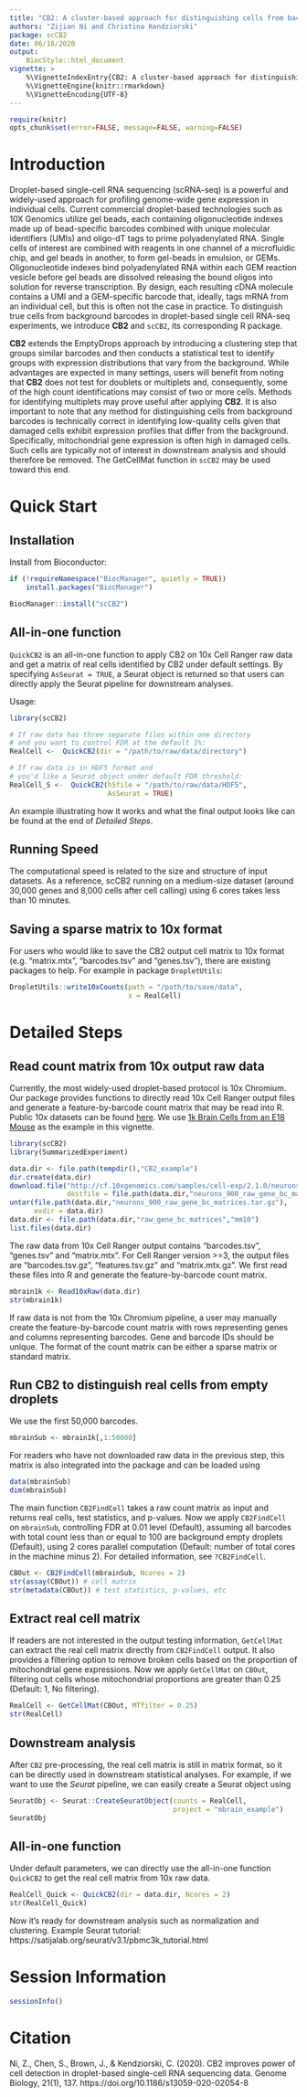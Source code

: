 ```yaml
---
title: "CB2: A cluster-based approach for distinguishing cells from background barcodes in 10x Genomics data"
authors: "Zijian Ni and Christina Kendziorski"
package: scCB2
date: 06/18/2020
output: 
    BiocStyle::html_document
vignette: >
    %\VignetteIndexEntry{CB2: A cluster-based approach for distinguishing cells from background barcodes in 10x Genomics data}
    %\VignetteEngine{knitr::rmarkdown}
    %\VignetteEncoding{UTF-8}  
---
```



```r
require(knitr)
opts_chunk$set(error=FALSE, message=FALSE, warning=FALSE)
```


# Introduction

Droplet-based single-cell RNA sequencing (scRNA-seq) is a powerful and widely-used approach for profiling genome-wide gene expression 
in individual cells. Current commercial droplet-based technologies such as 10X Genomics utilize gel beads, each containing 
oligonucleotide indexes made up of bead-specific barcodes combined with unique molecular identifiers (UMIs) and oligo-dT tags 
to prime polyadenylated RNA. Single cells of interest are combined with reagents in one channel of a microfluidic chip, 
and gel beads in another, to form gel-beads in emulsion, or GEMs. Oligonucleotide indexes bind polyadenylated RNA within each GEM 
reaction vesicle before gel beads are dissolved releasing the bound oligos into solution for reverse transcription. 
By design, each resulting cDNA molecule contains a UMI and a GEM-specific barcode that, ideally,
tags mRNA from an individual cell, but this is often not the case in practice.  To distinguish true cells from background barcodes in
droplet-based single cell RNA-seq experiments, we introduce **CB2** and `scCB2`, its corresponding R package.

**CB2** extends the EmptyDrops approach by introducing a clustering step that groups similar barcodes and 
then conducts a statistical test to identify groups with expression distributions that vary from the background.
While advantages are expected in many settings, users will benefit from 
noting that **CB2** does not test for doublets or multiplets and, consequently, some of the high count identifications 
may consist of two or more cells. Methods for identifying multiplets may prove useful after applying **CB2**. 
It is also important to note that any method for distinguishing cells from background barcodes is technically correct in 
identifying low-quality cells given that damaged cells exhibit expression profiles that differ from the background. 
Specifically, mitochondrial gene expression is often high in damaged cells.
Such cells are typically not of interest in downstream analysis and should therefore be removed. 
The GetCellMat function in `scCB2` may be used toward this end.

# Quick Start

## Installation

Install from Bioconductor:

```r
if (!requireNamespace("BiocManager", quietly = TRUE))
    install.packages("BiocManager")

BiocManager::install("scCB2")

```

## All-in-one function

`QuickCB2` is an all-in-one function to apply CB2 on 10x Cell Ranger raw data and get a matrix of real cells identified by CB2 under default settings. By specifying `AsSeurat = TRUE`, a Seurat object is returned so that users can directly apply the Seurat pipeline for downstream analyses.

Usage: 
```r
library(scCB2)

# If raw data has three separate files within one directory
# and you want to control FDR at the default 1%:
RealCell <-  QuickCB2(dir = "/path/to/raw/data/directory")

# If raw data is in HDF5 format and 
# you'd like a Seurat object under default FDR threshold:
RealCell_S <-  QuickCB2(h5file = "/path/to/raw/data/HDF5", 
                        AsSeurat = TRUE)
```

An example illustrating how it works and what the final output looks like can be found at the end of *Detailed Steps*.

## Running Speed

The computational speed is related to the size and structure of input datasets. As a reference, scCB2 running on a medium-size dataset (around 30,000 genes and 8,000 cells after cell calling) using 6 cores takes less than 10 minutes.

## Saving a sparse matrix to 10x format

For users who would like to save the CB2 output cell matrix to 10x format (e.g. "matrix.mtx", "barcodes.tsv" and "genes.tsv"), there are existing packages to help. For example in package `DropletUtils`:

```r
DropletUtils::write10xCounts(path = "/path/to/save/data",
                             x = RealCell)
```

# Detailed Steps

## Read count matrix from 10x output raw data

Currently, the most widely-used droplet-based protocol is 10x Chromium. Our package provides functions to directly read 10x Cell Ranger output files and generate a feature-by-barcode count matrix that may be read into R. Public 10x datasets can be found [here](https://www.10xgenomics.com/resources/datasets). We use [1k Brain Cells from an E18 Mouse](http://cf.10xgenomics.com/samples/cell-exp/2.1.0/neurons_900/neurons_900_raw_gene_bc_matrices.tar.gz) as the example in this vignette. 

```r
library(scCB2)
library(SummarizedExperiment)

data.dir <- file.path(tempdir(),"CB2_example")
dir.create(data.dir)
download.file("http://cf.10xgenomics.com/samples/cell-exp/2.1.0/neurons_900/neurons_900_raw_gene_bc_matrices.tar.gz", 
              destfile = file.path(data.dir,"neurons_900_raw_gene_bc_matrices.tar.gz"))
untar(file.path(data.dir,"neurons_900_raw_gene_bc_matrices.tar.gz"),
      exdir = data.dir)
data.dir <- file.path(data.dir,"raw_gene_bc_matrices","mm10")
list.files(data.dir)
```

The raw data from 10x Cell Ranger output contains "barcodes.tsv", "genes.tsv" and "matrix.mtx". For Cell Ranger version >=3, the output files are "barcodes.tsv.gz", "features.tsv.gz" and "matrix.mtx.gz". We first read these files into R and generate the feature-by-barcode count matrix.

```r
mbrain1k <- Read10xRaw(data.dir)
str(mbrain1k)
```

If raw data is not from the 10x Chromium pipeline, a user may manually create the feature-by-barcode count matrix with rows representing genes and columns representing barcodes. Gene and barcode IDs should be unique. The format of the count matrix can be either a sparse matrix or standard matrix.

## Run **CB2** to distinguish real cells from empty droplets

We use the first 50,000 barcodes.

```r
mbrainSub <- mbrain1k[,1:50000]
```

For readers who have not downloaded raw data in the previous step, this matrix is also integrated into the package and can be loaded using

```r
data(mbrainSub)
dim(mbrainSub)
```

The main function `CB2FindCell` takes a raw count matrix as input and returns real cells, test statistics, and p-values. Now we apply `CB2FindCell` on `mbrainSub`, controlling FDR at 0.01 level (Default), assuming all barcodes with total count less than or equal to 100 are background empty droplets (Default), using 2 cores parallel computation (Default: number of total cores in the machine minus 2). For detailed information, see `?CB2FindCell`.

```r
CBOut <- CB2FindCell(mbrainSub, Ncores = 2)
str(assay(CBOut)) # cell matrix
str(metadata(CBOut)) # test statistics, p-values, etc
```

## Extract real cell matrix

If readers are not interested in the output testing information, `GetCellMat` can extract the real cell matrix directly from `CB2FindCell` output. It also provides a filtering option to remove broken cells based on the proportion of mitochondrial gene expressions. Now we apply `GetCellMat` on `CBOut`, filtering out cells whose mitochondrial proportions are greater than 0.25 (Default: 1, No filtering).

```r
RealCell <- GetCellMat(CBOut, MTfilter = 0.25)
str(RealCell)
```

## Downstream analysis

After `CB2` pre-processing, the real cell matrix is still in matrix format, so it can be directly used in downstream statistical analyses. For example, if we want to use the *Seurat* pipeline, we can easily create a Seurat object using

```r
SeuratObj <- Seurat::CreateSeuratObject(counts = RealCell, 
                                        project = "mbrain_example")
SeuratObj
```

## All-in-one function

Under default parameters, we can directly use the all-in-one function `QuickCB2` to get the real cell matrix from 10x raw data. 

```r
RealCell_Quick <- QuickCB2(dir = data.dir, Ncores = 2)
str(RealCell_Quick)
```

Now it's ready for downstream analysis such as normalization and clustering. Example Seurat tutorial: https://satijalab.org/seurat/v3.1/pbmc3k_tutorial.html

# Session Information
```r
sessionInfo()
```

# Citation

Ni, Z., Chen, S., Brown, J., & Kendziorski, C. (2020). CB2 improves power of cell detection in droplet-based single-cell RNA sequencing data. Genome Biology, 21(1), 137. https://doi.org/10.1186/s13059-020-02054-8
